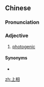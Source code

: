 ==Chinese==
{{zh-forms}}

===Pronunciation===
{{zh-pron
|m=shàngxiàng
|c=soeng6 soeng3
|cat=a
}}

===Adjective===
{{zh-adj}}

# [[photogenic]]

====Synonyms====
* {{zh-l|上照}}

[[zh:上相]]